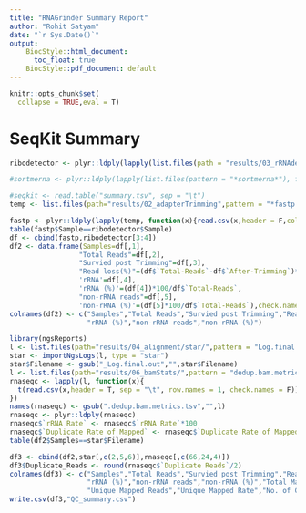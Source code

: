 ---
title: "RNAGrinder Summary Report"
author: "Rohit Satyam"
date: "`r Sys.Date()`"
output: 
    BiocStyle::html_document:
      toc_float: true
    BiocStyle::pdf_document: default
---

```{r setup, include=FALSE}
knitr::opts_chunk$set(
  collapse = TRUE,eval = T)
```

# SeqKit Summary


```{r}
ribodetector <- plyr::ldply(lapply(list.files(path = "results/03_rRNAdepletion/",pattern = "*_ribodetector_results.txt*",full.names = TRUE), function(x){read.csv(x,header = F, col.names = c("Sample","Total-Reads","rRna","non-rRNA"), check.names = F)}))

#sortmerna <- plyr::ldply(lapply(list.files(pattern = "*sortmerna*"), function(x){read.csv(x,header = F,col.names = c("Sample","Total-Reads","rRna","non-rRNA"), check.names = F)}))

#seqkit <- read.table("summary.tsv", sep = "\t")
temp <- list.files(path="results/02_adapterTrimming",pattern = "*fastp.txt", full.names =TRUE)

fastp <- plyr::ldply(lapply(temp, function(x){read.csv(x,header = F,col.names = c("Sample","Total-Reads","After-Trimming"), check.names = F)}))
table(fastp$Sample==ribodetector$Sample)
df <- cbind(fastp,ribodetector[3:4])
df2 <- data.frame(Samples=df[,1],
                 "Total Reads"=df[,2],
                 "Survied post Trimming"=df[,3],
                 "Read loss(%)"=(df$`Total-Reads`-df$`After-Trimming`)*100/df$`Total-Reads`,
                 'rRNA'=df[,4],
                 'rRNA (%)'=(df[4])*100/df$`Total-Reads`,
                 "non-rRNA reads"=df[,5],
                 'non-rRNA (%)'=(df[5]*100/df$`Total-Reads`),check.names = F)
colnames(df2) <- c("Samples","Total Reads","Survied post Trimming","Read loss(%)","rRNA",
                   "rRNA (%)","non-rRNA reads","non-rRNA (%)")
```


```{r}
library(ngsReports)
l <- list.files(path="results/04_alignment/star/",pattern = "Log.final.out", full.names = TRUE)
star <- importNgsLogs(l, type = "star")
star$Filename <- gsub("_Log.final.out","",star$Filename)
l <- list.files(path="results/06_bamStats/",pattern = "dedup.bam.metrics",full.names = TRUE)
rnaseqc <- lapply(l, function(x){
  t(read.csv(x,header = T, sep = "\t", row.names = 1, check.names = F))
})
names(rnaseqc) <- gsub(".dedup.bam.metrics.tsv","",l)
rnaseqc <- plyr::ldply(rnaseqc)
rnaseqc$`rRNA Rate` <- rnaseqc$`rRNA Rate`*100
rnaseqc$`Duplicate Rate of Mapped` <- rnaseqc$`Duplicate Rate of Mapped`*100
table(df2$Samples==star$Filename)

df3 <- cbind(df2,star[,c(2,5,6)],rnaseqc[,c(66,24,4)])
df3$Duplicate_Reads <- round(rnaseqc$`Duplicate Reads`/2)
colnames(df3) <- c("Samples","Total Reads","Survied post Trimming","Read loss(%)","rRNA",
                   "rRNA (%)","non-rRNA reads","non-rRNA (%)","Total Mapped(%)",
                   "Unique Mapped Reads","Unique Mapped Rate","No. of Genes Detected","rRNA Rate (Post Alignment)","Duplicate (%)","Duplicate Reads")
write.csv(df3,"QC_summary.csv")
```
